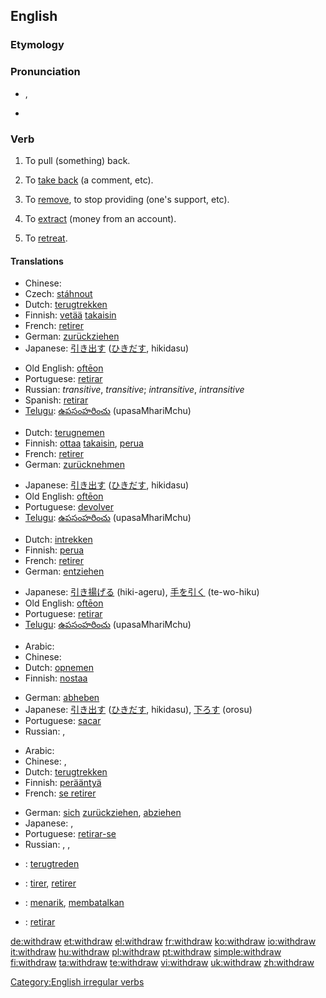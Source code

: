 ==English==

===Etymology===
{{prefix|with|draw}}

===Pronunciation===
* {{IPA|/wɪðˈdrɔː/|/wɪθ'dɻɑʊ/ , /wɪθdɹɔə/}}, {{SAMPA|/wID'drO:/}}
* {{audio|en-us-withdraw.ogg|Audio (US)}}
*: {{rhymes|ɔː}}

===Verb===
{{en-verb|withdraws|withdrawing|withdrew|withdrawn}}

# {{transitive}} To pull (something) back.
# {{transitive}} To [[take back]] (a comment, etc).
# {{transitive}} To [[remove]], to stop providing (one's support, etc).
# {{transitive}} To [[extract]] (money from an account).
# {{intransitive}} To [[retreat]].

====Translations====
{{trans-top|pull back}}
* Chinese: {{t|zh|撤退|tr=chètuì}}
* Czech: [[stáhnout]]
* Dutch: [[terugtrekken]]
* Finnish: [[vetää]] [[takaisin]]
* French: [[retirer]]
* German: [[zurückziehen]]
* Japanese: [[引き出す]] ([[ひきだす]], hikidasu)
{{trans-mid}}
* Old English: [[ofteon|oftēon]]
* Portuguese: [[retirar]]
* Russian: {{t|ru|выводить|tr=vyvodít'|sc=Cyrl}} {{impf}} ''transitive'',  {{t|ru|вывести|tr=vývesti|sc=Cyrl}} {{pf}} ''transitive''; {{t|ru|отходить|tr=otxodít'|sc=Cyrl}} {{impf}} ''intransitive'',  {{t|ru|отойти|tr=otojtí|sc=Cyrl}} {{impf}} ''intransitive''
* Spanish: [[retirar]]
* [[Telugu]]: [[ఉపసంహరించు]] (upasaMhariMchu)
{{trans-bottom}}

{{trans-top|take back}}
* Dutch: [[terugnemen]]
* Finnish: [[ottaa]] [[takaisin]], [[perua]]
* French: [[retirer]]
* German: [[zurücknehmen]]
{{trans-mid}}
* Japanese: [[引き出す]] ([[ひきだす]], hikidasu)
* Old English: [[ofteon|oftēon]]
* Portuguese: [[devolver]]
* [[Telugu]]: [[ఉపసంహరించు]] (upasaMhariMchu)
{{trans-bottom}}

{{trans-top|remove, stop providing}}
* Dutch: [[intrekken]]
* Finnish: [[perua]]
* French: [[retirer]]
* German: [[entziehen]]
{{trans-mid}}
* Japanese: [[引き揚げる]] (hiki-ageru), [[手を引く]] (te-wo-hiku)
* Old English: [[ofteon|oftēon]]
* Portuguese: [[retirar]]
* [[Telugu]]: [[ఉపసంహరించు]] (upasaMhariMchu)
{{trans-bottom}}

{{trans-top|extract (money from an account)}}
* Arabic: {{t|ar|سحب|tr=saHaba|sc=Arab}}
* Chinese: {{t|zh|提款|tr=tíkuǎn}}
* Dutch: [[opnemen]]
* Finnish: [[nostaa]]
{{trans-mid}}
* German: [[abheben]]
* Japanese: [[引き出す]] ([[ひきだす]], hikidasu), [[下ろす]] (orosu)
* Portuguese: [[sacar]]
* Russian: {{t|ru|снимать|tr=snimát'|sc=Cyrl}} {{impf}},  {{t|ru|снять|tr=snjat'|sc=Cyrl}} {{pf}}
{{trans-bottom}}

{{trans-top|retreat}}
* Arabic: {{t|ar|تراجع|tr=taraaja3a|sc=Arab}}
* Chinese: {{zh-tsp|後退|后退|hòutuì}}, {{zh-tsp|退卻|退却|tuìquè}}
* Dutch: [[terugtrekken]]
* Finnish: [[perääntyä]]
* French: [[se retirer]]
{{trans-mid}}
* German: [[sich]] [[zurückziehen]], [[abziehen]]
* Japanese: {{t|ja|後退する|tr=kōtai-suru|sc=Jpan}}, {{t|ja|退却する|tr=taikyaku-suru|sc=Jpan}}
* Portuguese: [[retirar-se]]
* Russian: {{t|ru|отступать|tr=otstupát'|sc=Cyrl}} {{impf}},  {{t|ru|отступить|tr=otstupít'|sc=Cyrl}} {{pf}}, {{t|ru|ретироваться|tr=retirovát'sja|sc=Cyrl}} {{impf}}
{{trans-bottom}}

{{checktrans-top}}
* {{ttbc|Dutch}}: [[terugtreden]]
* {{ttbc|French}}: [[tirer]], [[retirer]]
* {{ttbc|Indonesian}}: [[tarik|menarik]], [[batal|membatalkan]]
* {{ttbc|Spanish}}: [[retirar]]
{{checktrans-bottom}}

[[Category:English irregular verbs]]

[[de:withdraw]]
[[et:withdraw]]
[[el:withdraw]]
[[fr:withdraw]]
[[ko:withdraw]]
[[io:withdraw]]
[[it:withdraw]]
[[hu:withdraw]]
[[pl:withdraw]]
[[pt:withdraw]]
[[simple:withdraw]]
[[fi:withdraw]]
[[ta:withdraw]]
[[te:withdraw]]
[[vi:withdraw]]
[[uk:withdraw]]
[[zh:withdraw]]